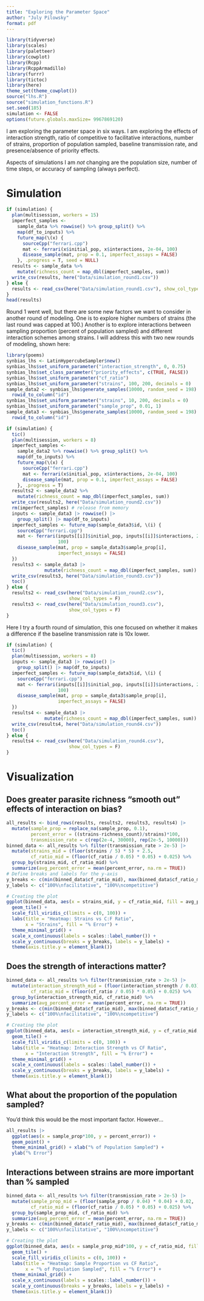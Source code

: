 ```yaml
---
title: "Exploring the Parameter Space"
author: "July Pilowsky"
format: pdf
---
```


```r
library(tidyverse)
library(scales)
library(paletteer)
library(cowplot)
library(Rcpp)
library(RcppArmadillo)
library(furrr)
library(tictoc)
library(here)
theme_set(theme_cowplot())
source("lhs.R")
source("simulation_functions.R")
set.seed(185)
simulation <- FALSE
options(future.globals.maxSize= 9967869120)
```

I am exploring the parameter space in six ways. I am exploring the effects of interaction strength, ratio of competitive to facilitative interactions, number of strains, proportion of population sampled, baseline transmission rate, and presence/absence of priority effects.

Aspects of simulations I am *not* changing are the population size, number of time steps, or accuracy of sampling (always perfect).

# Simulation

```r
if (simulation) {
  plan(multisession, workers = 15)
  imperfect_samples <-
    sample_data %>% rowwise() %>% group_split() %>%
    map(df_to_inputs) %>%
    future_map(\(x) {
      sourceCpp("ferrari.cpp")
      mat <- ferrari(x$initial_pop, x$interactions, 2e-04, 100)
      disease_sample(mat, prop = 0.1, imperfect_assays = FALSE)
    }, .progress = T, seed = NULL)
  results <- sample_data %>%
    mutate(richness_count = map_dbl(imperfect_samples, sum))
  write_csv(results, here("Data/simulation_round1.csv"))
} else {
  results <- read_csv(here("Data/simulation_round1.csv"), show_col_types = F)
}
head(results)
```

Round 1 went well, but there are some new factors we want to consider in another round of modeling. One is to explore higher numbers of strains (the last round was capped at 100.) Another is to explore interactions between sampling proportion (percent of population sampled) and different interaction schemes among strains. I will address this with two new rounds of modeling, shown here:

```r
library(poems)
synbias_lhs <- LatinHypercubeSampler$new()
synbias_lhs$set_uniform_parameter("interaction_strength", 0, 0.75)
synbias_lhs$set_class_parameter("priority_effects", c(TRUE, FALSE))
synbias_lhs$set_uniform_parameter("cf_ratio")
synbias_lhs$set_uniform_parameter("strains", 100, 200, decimals = 0)
sample_data2 <- synbias_lhs$generate_samples(10000, random_seed = 198) %>%
  rowid_to_column("id")
synbias_lhs$set_uniform_parameter("strains", 10, 200, decimals = 0)
synbias_lhs$set_uniform_parameter("sample_prop", 0.01, 1)
sample_data3 <- synbias_lhs$generate_samples(10000, random_seed = 198) %>%
  rowid_to_column("id")
```

```r
if (simulation) {
  tic()
  plan(multisession, workers = 8)
  imperfect_samples <-
    sample_data2 %>% rowwise() %>% group_split() %>%
    map(df_to_inputs) %>%
    future_map(\(x) {
      sourceCpp("ferrari.cpp")
      mat <- ferrari(x$initial_pop, x$interactions, 2e-04, 100)
      disease_sample(mat, prop = 0.1, imperfect_assays = FALSE)
    }, .progress = T)
  results2 <- sample_data2 %>%
    mutate(richness_count = map_dbl(imperfect_samples, sum))
  write_csv(results2, here("Data/simulation_round2.csv"))
  rm(imperfect_samples) # release from memory
  inputs <- sample_data3 |> rowwise() |> 
    group_split() |> map(df_to_inputs)
  imperfect_samples <- future_map(sample_data3$id, \(i) {
    sourceCpp("ferrari.cpp")
    mat <- ferrari(inputs[[i]]$initial_pop, inputs[[i]]$interactions, 2e-04,
                   100)
    disease_sample(mat, prop = sample_data3$sample_prop[i],
                   imperfect_assays = FALSE)
  })
  results3 <- sample_data3 |> 
              mutate(richness_count = map_dbl(imperfect_samples, sum))
  write_csv(results3, here("Data/simulation_round3.csv"))
  toc()
} else {
  results2 <- read_csv(here("Data/simulation_round2.csv"),
                       show_col_types = F)
  results3 <- read_csv(here("Data/simulation_round3.csv"),
                       show_col_types = F)
}
```

Here I try a fourth round of simulation, this one focused on whether it makes a difference if the baseline transmission rate is 10x lower.

```r
if (simulation) {
  tic()
  plan(multisession, workers = 8)
  inputs <- sample_data3 |> rowwise() |> 
    group_split() |> map(df_to_inputs)
  imperfect_samples <- future_map(sample_data3$id, \(i) {
    sourceCpp("ferrari.cpp")
    mat <- ferrari(inputs[[i]]$initial_pop, inputs[[i]]$interactions, 2e-05,
                   100)
    disease_sample(mat, prop = sample_data3$sample_prop[i],
                   imperfect_assays = FALSE)
  })
  results4 <- sample_data3 |> 
              mutate(richness_count = map_dbl(imperfect_samples, sum))
  write_csv(results4, here("Data/simulation_round4.csv"))
  toc()
} else {
  results4 <- read_csv(here("Data/simulation_round4.csv"),
                       show_col_types = F)
}
```

# Visualization

## Does greater parasite richness "smooth out" effects of interaction on bias?

```r
all_results <- bind_rows(results, results2, results3, results4) |> 
  mutate(sample_prop = replace_na(sample_prop, 0.1),
         percent_error = ((strains-richness_count)/strains)*100,
         transmission_rate = c(rep(2e-4, 30000), rep(2e-5, 10000)))
binned_data <- all_results %>% filter(transmission_rate > 2e-5) |> 
  mutate(strains_mid = (floor(strains / 5) * 5) + 2.5,
         cf_ratio_mid = (floor(cf_ratio / 0.05) * 0.05) + 0.025) %>%
  group_by(strains_mid, cf_ratio_mid) %>%
  summarize(avg_percent_error = mean(percent_error, na.rm = TRUE))
# Define breaks and labels for the y-axis
y_breaks <- c(min(binned_data$cf_ratio_mid), max(binned_data$cf_ratio_mid))
y_labels <- c("100%\nfacilitative", "100%\ncompetitive")

# Creating the plot
ggplot(binned_data, aes(x = strains_mid, y = cf_ratio_mid, fill = avg_percent_error)) +
  geom_tile() +
  scale_fill_viridis_c(limits = c(0, 100)) +
  labs(title = "Heatmap: Strains vs C:F Ratio", 
       x = "Strains", fill = "% Error") +
  theme_minimal_grid() +
  scale_x_continuous(labels = scales::label_number()) + 
  scale_y_continuous(breaks = y_breaks, labels = y_labels) +
  theme(axis.title.y = element_blank())
```

## Does the strength of interactions matter?

```r
binned_data <- all_results %>% filter(transmission_rate > 2e-5) |> 
  mutate(interaction_strength_mid = (floor(interaction_strength / 0.03) * 0.03) + 0.015,
         cf_ratio_mid = (floor(cf_ratio / 0.05) * 0.05) + 0.025) %>%
  group_by(interaction_strength_mid, cf_ratio_mid) %>%
  summarize(avg_percent_error = mean(percent_error, na.rm = TRUE))
y_breaks <- c(min(binned_data$cf_ratio_mid), max(binned_data$cf_ratio_mid))
y_labels <- c("100%\nfacilitative", "100%\ncompetitive")

# Creating the plot
ggplot(binned_data, aes(x = interaction_strength_mid, y = cf_ratio_mid, fill = avg_percent_error)) +
  geom_tile() +
  scale_fill_viridis_c(limits = c(0, 100)) +
  labs(title = "Heatmap: Interaction Strength vs CF Ratio", 
       x = "Interaction Strength", fill = "% Error") +
  theme_minimal_grid() +
  scale_x_continuous(labels = scales::label_number()) + 
  scale_y_continuous(breaks = y_breaks, labels = y_labels) +
  theme(axis.title.y = element_blank())  
```

## What about the proportion of the population sampled?

You'd think this would be the most important factor. However...

```r
all_results |> 
  ggplot(aes(x = sample_prop*100, y = percent_error)) + 
  geom_point() +
  theme_minimal_grid() + xlab("% of Population Sampled") +
  ylab("% Error")
```

## Interactions between strains are more important than % sampled

```r
binned_data <- all_results %>% filter(transmission_rate > 2e-5) |> 
  mutate(sample_prop_mid = (floor(sample_prop / 0.04) * 0.04) + 0.02,
         cf_ratio_mid = (floor(cf_ratio / 0.05) * 0.05) + 0.025) %>%
  group_by(sample_prop_mid, cf_ratio_mid) %>%
  summarize(avg_percent_error = mean(percent_error, na.rm = TRUE))
y_breaks <- c(min(binned_data$cf_ratio_mid), max(binned_data$cf_ratio_mid))
y_labels <- c("100%\nfacilitative", "100%\ncompetitive")

# Creating the plot
ggplot(binned_data, aes(x = sample_prop_mid*100, y = cf_ratio_mid, fill = avg_percent_error)) +
  geom_tile() +
  scale_fill_viridis_c(limits = c(0, 100)) +
  labs(title = "Heatmap: Sample Proportion vs CF Ratio", 
       x = "% of Population Sampled", fill = "% Error") +
  theme_minimal_grid() +
  scale_x_continuous(labels = scales::label_number()) + 
  scale_y_continuous(breaks = y_breaks, labels = y_labels) +
  theme(axis.title.y = element_blank()) 
```

## 
